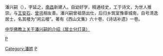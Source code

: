 潘兴嗣（{{bd|约1023年||1100年||}}），字延之，[[南昌|南昌]]新建人。自幼好学，精通经史，工于诗文，为世人推崇。与[[王安石|王安石]]、[[曾巩|曾巩]]相友善。潘兴嗣曾祖荫出仕，后归乡筑室豫章城南，自号清逸居士，名其楼为“闲云楼”。著有《西山文集》六十卷、《诗话补遗》一卷。

[http://www.cnbuddhism.com/cidian/ShowArticle.asp?ArticleID=114063 中华佛教上关于潘兴嗣的介绍（居士分灯录）]{{dead link|date=2018年3月 |bot=InternetArchiveBot |fix-attempted=yes }}

[[category:宋朝人|P]]
[[Category:潘姓|Category:潘姓]]
[[Category:新建人|P]]